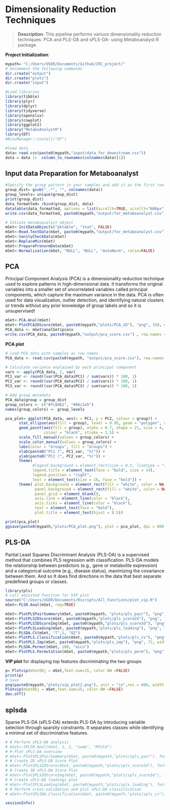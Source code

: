 # Dimensionality Reduction Techniques
> **Description**: This pipeline performs variuos dimensionality reduction techniques: PCA and PLS-DA and sPLS-DA- using Metaboanalyst R package.


**Project Initialization**:
```r
mypath= "C:/Users/USER/Documents/Github/CRC_project/"
# Uncomment the following commands
dir.create("output")
dir.create("plots")
dir.create("input")
```

```r
#Load libraries
library(tibble)
library(plyr)
library(dplyr)
library(tidyverse)
library(openxlsx)
library(cowplot)
library(ggplot2)
library("MetaboAnalystR")
library(DT)
#BiocManager::install("DT")
```

```r
#load data
data= read.csv(paste0(mypath,"input/data_for_downstream.csv"))
data = data |>  column_to_rownames(colnames(data)[1]) 


```

## **Input data Preparation for Metaboanalyst**
```r
#Specify the group pattern in your samples and add it as the first row in the sheet.
group_dist= gsub("_.*", "", colnames(data))
group_levels= unique(group_dist)
print(group_dist)
data_formatted= rbind(group_dist, data)
datatable(data_formatted, options = list(scrollX=TRUE, scrollY="600px", autoWidth = TRUE))
write.csv(data_formatted, paste0(mypath,"output/for_metaboanalyst.csv"))

```

```r
# Intiate metaboanalyst object
mSet<-InitDataObjects("pktable", "stat", FALSE)
mSet<-Read.TextData(mSet, paste0(mypath,"output/for_metaboanalyst.csv"), "colu", "disc")
mSet<-SanityCheckData(mSet)
mSet<-ReplaceMin(mSet)
mSet<-PreparePrenormData(mSet)
mSet<-Normalization(mSet, "NULL", "NULL", "AutoNorm", ratio=FALSE)


```

## **PCA**  
   Principal Component Analysis (PCA) is a dimensionality reduction technique used to explore patterns in high-dimensional data. It transforms the original variables into a smaller set of uncorrelated variables called principal components, which capture the maximum variance in the data. PCA is often used for data visualization, outlier detection, and identifying natural clusters or trends without any prior knowledge of group labels and so it is unsupervised!
```r
mSet<-PCA.Anal(mSet)
mSet<-PlotPCA2DScore(mSet, paste0(mypath,"plots/PCA_2D"), "png", 150, width=NA, 1,2,0.95,0,0)
PCA_data <- mSet$analSet$pca$x
write.csv(PCA_data, paste0(mypath,"output/pca_score.csv") , row.names = TRUE)

```

**PCA plot**
```r
# Load PCA data with samples as row names
PCA_data <- read.csv(paste0(mypath, "output/pca_score.csv"), row.names = 1)

# Calculate variance explained by each principal component
vars <- apply(PCA_data, 2, var)
PC1_var <- round((var(PCA_data$PC1) / sum(vars)) * 100, 1)
PC2_var <- round((var(PCA_data$PC2) / sum(vars)) * 100, 1)
PC3_var <- round((var(PCA_data$PC3) / sum(vars)) * 100, 1)

# Add group metadata
PCA_data$group = group_dist
group_colors <- c("#fc8d62", "#66c2a5")
names(group_colors) <- group_levels

pca_plot= ggplot(PCA_data, aes(x = PC1, y = PC2, colour = group)) + 
      stat_ellipse(aes(fill = group), level = 0.95, geom = "polygon", alpha = 0.1, colour = NA) +
      geom_point(aes(fill = group), alpha = 0.7, shape = 21, size = 4,
                 colour = "black", stroke = 1.5) +
      scale_fill_manual(values = group_colors) +
      scale_color_manual(values = group_colors) +
      labs(color = "Groups", fill = "Groups") +
      xlab(paste0("PC1 (", PC1_var, "%)")) +
      ylab(paste0("PC2 (", PC2_var, "%)")) +
      theme(
            #legend.background = element_rect(size = 0.5, linetype = "solid", colour = "black"),
            legend.title = element_text(face = "bold", size = 14),
            legend.position = "right",
            text = element_text(size = 16, face = "bold")) +
      theme( plot.background = element_rect(fill = "white", color = NA),
             panel.background = element_rect(fill = "white", color = NA),
             panel.grid = element_blank(),
             axis.line = element_line(color = "black"),
             axis.ticks = element_line(color = "black"),
             text = element_text(face = "bold"),
             plot.title = element_text(hjust = 0.5)) 

print(pca_plot)
ggsave(paste0(mypath,"plots/PCA_plot.png"), plot = pca_plot, dpi = 600, width = 10, height = 7)

```

## **PLS-DA**  
   Partial Least Squares Discriminant Analysis (PLS-DA) is a supervised method that combines PLS regression with classification. PLS-DA models the relationship between predictors (e.g., gene or metabolite expression) and a categorical outcome (e.g., disease status), maximizing the covariance between them. And so  It does find directions in the data that best separate predefined groups or classes.
```r
library(pls)
# call adjusted function for VIP plot
source("C:/Users/USER/Documents/Rscripts/All_Functions/plot_vip.R")
mSet<-PLSR.Anal(mSet, reg=TRUE)

mSet<-PlotPLSPairSummary(mSet, paste0(mypath, "plots/pls_pair"), "png", 72, width=NA, 5)
mSet<-PlotPLS2DScore(mSet, paste0(mypath,"plots/pls_score2d"), "png", 72, width=NA, 1,2,0.95,0,0)
mSet<-PlotPLS3DScoreImg(mSet, paste0(mypath,"plots/pls_score3d"), "png", 72, width=NA, 1,2,3, 40)
mSet<-PlotPLSLoading(mSet, paste0(mypath,"plots/pls_loading"), "png", 72, width=NA, 1, 2);
mSet<-PLSDA.CV(mSet, "T",5, "Q2")
mSet<-PlotPLS.Classification(mSet, paste0(mypath,"plots/pls_cv"), "png", 72, width=NA)
mSet<-PlotPLS.Imp(mSet, paste0(mypath,"plots/pls_imp"), "png", 72, width=7, "vip", "Comp. 1", 15,  FALSE)
mSet<-PLSDA.Permut(mSet, 100, "accu")
mSet<-PlotPLS.Permutation(mSet, paste0(mypath,"plots/pls_perm"), "png", 72, width=NA)
```

**VIP plot** for displaying top features discriminating the two groups
```r
p= Plotvip(mSetObj = mSet,feat.num=15, color.BW =FALSE)
print(p)
# Save
png(paste0(mypath,"plots/vip_plot2.png"), unit = "in",res = 600, width = 7, height = 7)
Plotvip(mSetObj = mSet,feat.num=15, color.BW =FALSE)
dev.off()

```

## **splsda**  
   Sparse PLS-DA (sPLS-DA) extends PLS-DA by introducing variable selection through sparsity constraints. It separates classes while identifying a minimal set of discriminative features.
```r
# # Perform sPLS-DA analysis
# mSet<-SPLSR.Anal(mSet, 1, 1, "same", "Mfold")
# # Plot sPLS-DA overview
# mSet<-PlotSPLSPairSummary(mSet, paste0(mypath,"plots/spls_pair"), format = "png", dpi=72, width=NA, 5)
# # Create 2D sPLS-DA Score Plot
# mSet<-PlotSPLS2DScore(mSet, paste0(mypath,"plots/spls_score2d"), format = "png", dpi=72, width=NA, 1, 2, 0.95, 1, 0)
# # Create 3D sPLS-DA Score Plot
# mSet<-PlotSPLS3DScoreImg(mSet, paste0(mypath,"plots/spls_score3d"), format = "png", 72, width=NA, 1, 2, 3, 40)
# # Create sPLS-DA loadings plot
# mSet<-PlotSPLSLoading(mSet, paste0(mypath,"plots/spls_loading"), format = "png", dpi=72, width=NA, 1,"overview")
# # Perform cross-validation and plot sPLS-DA classification
# mSet<-PlotSPLSDA.Classification(mSet, paste0(mypath,"plots/spls_cv"), format = "png", dpi=72, width=NA)

```

```r
sessionInfo()
```

